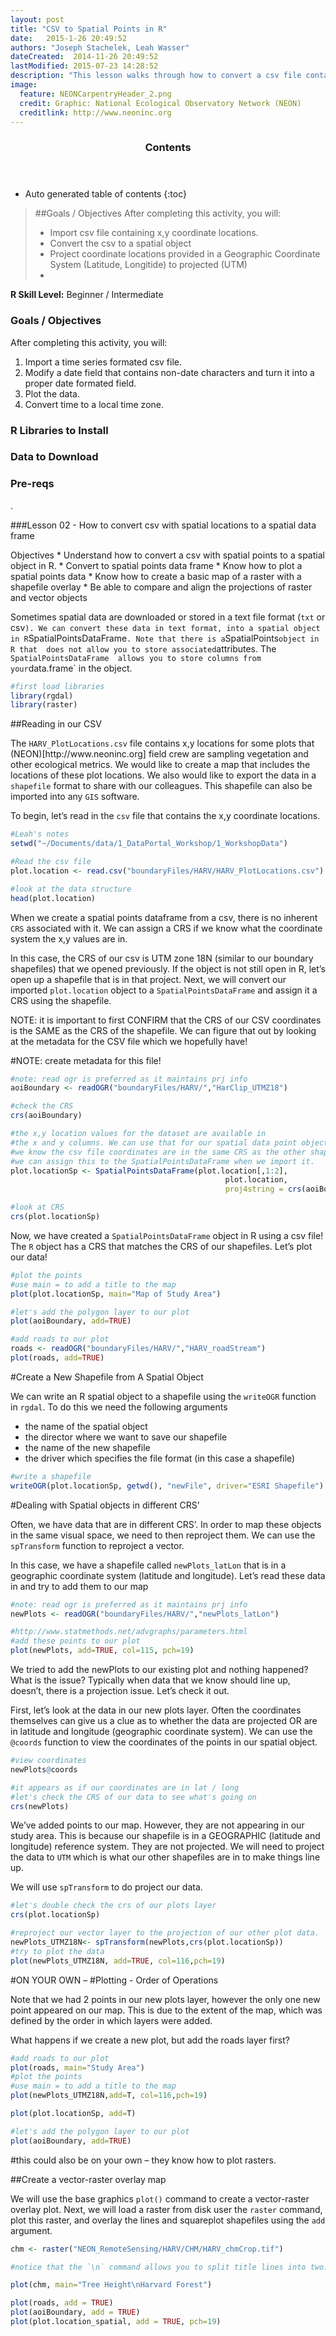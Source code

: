 ```yaml
---
layout: post
title: "CSV to Spatial Points in R"
date:   2015-1-26 20:49:52
authors: "Joseph Stachelek, Leah Wasser"
dateCreated:  2014-11-26 20:49:52
lastModified: 2015-07-23 14:28:52
description: "This lesson walks through how to convert a csv file contains coordinate information into a spatial object in R."
image:
  feature: NEONCarpentryHeader_2.png
  credit: Graphic: National Ecological Observatory Network (NEON)
  creditlink: http://www.neoninc.org
---
```


<section id="table-of-contents" class="toc">
  <header>
    <h3>Contents</h3>
  </header>
<div id="drawer" markdown="1">
*  Auto generated table of contents
{:toc}
</div>
</section><!-- /#table-of-contents -->


> ##Goals / Objectives
> After completing this activity, you will:
>
> * Import csv file containing x,y coordinate locations.
> * Convert the csv to a spatial object
> * Project coordinate locations provided in a Geographic Coordinate System (Latitude, Longitide) to projected (UTM)
> * 

<div id="objectives">
<strong>R Skill Level:</strong> Beginner / Intermediate

<h3>Goals / Objectives</h3>
After completing this activity, you will:
<ol>
<li>Import a time series formated csv file.</li>
<li>Modify a date field that contains non-date characters and turn it into a proper
date formated field.</li>
<li>Plot the data.</li>
<li>Convert time to a local time zone.</li>
</ol>

<h3>R Libraries to Install</h3>
<ul>

</ul>

<h3>Data to Download</h3>
 

<h3>Pre-reqs</h3>
<p>.</p>
</div>

###Lesson 02 - How to convert csv with spatial locations to a spatial data frame


Objectives
* Understand how to convert a csv with spatial points to a spatial object in R.
* Convert to spatial points data frame
* Know how to plot a spatial points data
* Know how to create a basic map of a raster with a shapefile overlay
* Be able to compare and align the projections of raster and vector objects


Sometimes spatial data are downloaded or stored in a text file format (`txt` or 
csv`). We can convert these data in text format, into a spatial object in R `SpatialPointsDataFrame`. Note that there is a `SpatialPoints` object in R that 
does not allow you to store associated `attributes. The `SpatialPointsDataFrame 
allows you to store columns from your `data.frame` in the object.


```r

#first load libraries
library(rgdal)
library(raster)

```

##Reading in our CSV

The `HARV_PlotLocations.csv` file contains x,y locations for some plots that 
(NEON)[http://www.neoninc.org] field crew are sampling vegetation and other 
ecological metrics. We would like to create a map that includes the locations of 
these plot locations. We also would like to export the data in a `shapefile` 
format to share with our colleagues. This shapefile can also be imported into any
`GIS` software.

To begin, let's read in the `csv` file that contains the x,y coordinate locations.

```r

#Leah's notes
setwd("~/Documents/data/1_DataPortal_Workshop/1_WorkshopData")

#Read the csv file
plot.location <- read.csv("boundaryFiles/HARV/HARV_PlotLocations.csv")

#look at the data structure
head(plot.location)

```

When we create a spatial points dataframe from a csv, there is no inherent `CRS` 
associated with it. We can assign a CRS if we know what the coordinate system 
the x,y values are in.

In this case, the CRS of our csv is UTM zone 18N (similar to our boundary shapefiles) 
that we opened previously. If the object is not still open in R, let's open up a 
shapefile that is in that project. Next, we will convert our imported `plot.location` 
object to a `SpatialPointsDataFrame` and assign it a CRS using the shapefile.


NOTE: it is important to first CONFIRM that the CRS of our CSV coordinates is the 
SAME as the CRS of the shapefile. We can figure that out by looking at the metadata 
for the CSV file which we hopefully have!

#NOTE: create metadata for this file!

```r
#note: read ogr is preferred as it maintains prj info
aoiBoundary <- readOGR("boundaryFiles/HARV/","HarClip_UTMZ18")

#check the CRS
crs(aoiBoundary)

#the x,y location values for the dataset are available in 
#the x and y columns. We can use that for our spatial data point object
#we know the csv file coordinates are in the same CRS as the other shapefiles.
#we can assign this to the SpatialPointsDataFrame when we import it.
plot.locationSp <- SpatialPointsDataFrame(plot.location[,1:2],
                                                plot.location,
                                                proj4string = crs(aoiBoundary))

#look at CRS
crs(plot.locationSp)

```

Now, we have created a `SpatialPointsDataFrame` object in R using a csv file! 
The `R` object has a CRS that matches the CRS of our shapefiles. Let's plot our 
data!


```r

#plot the points
#use main = to add a title to the map
plot(plot.locationSp, main="Map of Study Area")

#let's add the polygon layer to our plot
plot(aoiBoundary, add=TRUE)

#add roads to our plot
roads <- readOGR("boundaryFiles/HARV/","HARV_roadStream")
plot(roads, add=TRUE)

```

#Create a New Shapefile from A Spatial Object

We can write an R spatial object to a shapefile using the `writeOGR` function 
in `rgdal`. To do this we need the following arguments

* the name of the spatial object
* the director where we want to save our shapefile
* the name of the new shapefile
* the driver which specifies the file format (in this case a shapefile)


```r
#write a shapefile
writeOGR(plot.locationSp, getwd(), "newFile", driver="ESRI Shapefile")

```

#Dealing with Spatial objects in different CRS'

Often, we have data that are in different CRS'. In order to map these objects
in the same visual space, we need to then reproject them. We can use the 
`spTransform` function to reproject a vector.

In this case, we have a shapefile called `newPlots_latLon` that is in a 
geographic coordinate system (latitude and longitude). Let's read these data in
and try to add them to our map

```r

#note: read ogr is preferred as it maintains prj info
newPlots <- readOGR("boundaryFiles/HARV/","newPlots_latLon")

#http://www.statmethods.net/advgraphs/parameters.html
#add these points to our plot
plot(newPlots, add=TRUE, col=115, pch=19)

```

We tried to add the newPlots to our existing plot and nothing happened? What
is the issue? Typically when data that we know should line up, doesn't, there
is a projection issue. Let's check it out.

First, let's look at the data in our new plots layer.
Often the coordinates themselves can give us a clue as to whether the data are
projected OR are in latitude and longitude (geographic coordinate system).
We can use the `@coords` function to view the coordinates of the points in our
spatial object.

``` r
#view coordinates
newPlots@coords

#it appears as if our coordinates are in lat / long
#let's check the CRS of our data to see what's going on
crs(newPlots)


```

We've added points to our map. However, they are not appearing in our study area.
This is because our shapefile is in a GEOGRAPHIC (latitude and longitude) reference 
system. They are not projected. We will need to project the data to `UTM` which is
what our other shapefiles are in to make things line up.

We will use `spTransform` to do project our data.


```r

#let's double check the crs of our plots layer
crs(plot.locationSp)

#reproject our vector layer to the projection of our other plot data.
newPlots_UTMZ18N<- spTransform(newPlots,crs(plot.locationSp))
#try to plot the data
plot(newPlots_UTMZ18N, add=TRUE, col=116,pch=19)


```


#ON YOUR OWN -- 
#Plotting - Order of Operations

Note that we had 2 points in our new plots layer, however the only one new point
appeared on our map. This is due to the extent of the map, which was defined by 
the order in which layers were added. 

What happens if we create a new plot, but add the roads layer first?

```r

#add roads to our plot
plot(roads, main="Study Area")
#plot the points
#use main = to add a title to the map
plot(newPlots_UTMZ18N,add=T, col=116,pch=19)

plot(plot.locationSp, add=T)

#let's add the polygon layer to our plot
plot(aoiBoundary, add=TRUE)

```

#this could also be on your own -- they know how to plot rasters.

##Create a vector-raster overlay map

We will use the base graphics `plot()` command to create a vector-raster overlay 
plot. Next, we will load a raster from disk user the `raster` command, plot this 
raster, and overlay the lines and squareplot shapefiles using the `add` argument. 

```r

chm <- raster("NEON_RemoteSensing/HARV/CHM/HARV_chmCrop.tif")

#notice that the `\n` command allows you to split title lines into two.

plot(chm, main="Tree Height\nHarvard Forest")

plot(roads, add = TRUE)
plot(aoiBoundary, add = TRUE)
plot(plot.location_spatial, add = TRUE, pch=19)

```
